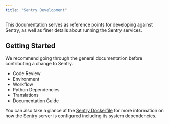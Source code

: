 ```yaml
---
title: "Sentry Development"
---
```


This documentation serves as reference points for developing against Sentry, as well as finer details about running the Sentry services.

## Getting Started

We recommend going through the general documentation before contributing a change to Sentry.

- <Link to="/code-review/">Code Review</Link>
- <Link to="/environment/">Environment</Link>
- <Link to="/workflow/">Workflow</Link>
- <Link to="/python-dependencies/">Python Dependencies</Link>
- <Link to="/translations/">Translations</Link>
- <Link to="/docs/">Documentation Guide</Link>

You can also take a glance at the [Sentry Dockerfile](https://github.com/getsentry/sentry/blob/master/docker/Dockerfile) for more information on how the Sentry server is configured including its system dependencies.
